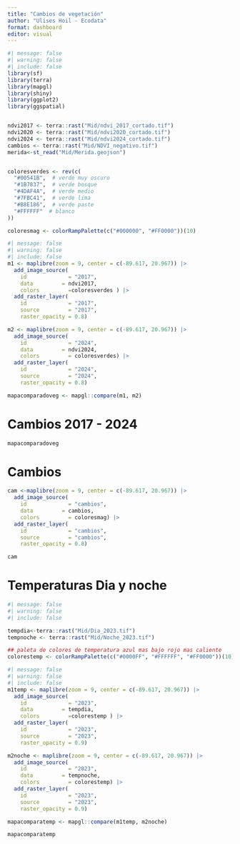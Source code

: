 ```yaml
---
title: "Cambios de vegetación"
author: "Ulises Hoil - Ecodata"
format: dashboard
editor: visual
---
```


```r
#| message: false
#| warning: false
#| include: false
library(sf)
library(terra)
library(mapgl)
library(shiny)
library(ggplot2)
library(ggspatial)


ndvi2017 <- terra::rast("Mid/ndvi_2017_cortado.tif")
ndvi2020 <- terra::rast("Mid/ndvi2020_cortado.tif")
ndvi2024 <- terra::rast("Mid/ndvi2024_cortado.tif")
cambios <- terra::rast("Mid/NDVI_negativo.tif")
merida<-st_read("Mid/Merida.geojson")


coloresverdes <- rev(c(
  "#00541B",  # verde muy oscuro
  "#1B7837",  # verde bosque
  "#4DAF4A",  # verde medio
  "#7FBC41",  # verde lima
  "#B8E186",  # verde paste  
  "#FFFFFF"  # blanco
))

coloresmag <- colorRampPalette(c("#000000", "#FF0000"))(10)


```

```r
#| message: false
#| warning: false
#| include: false
m1 <- maplibre(zoom = 9, center = c(-89.617, 20.967)) |>
  add_image_source(
    id             = "2017",
    data         = ndvi2017,
    colors         =coloresverdes ) |>
  add_raster_layer(
    id             = "2017",
    source         = "2017",
    raster_opacity = 0.8)

m2 <- maplibre(zoom = 9, center = c(-89.617, 20.967)) |>
  add_image_source(
    id             = "2024",
    data         = ndvi2024,
    colors         = coloresverdes) |>
  add_raster_layer(
    id             = "2024",
    source         = "2024",
    raster_opacity = 0.8)

mapacomparadoveg <- mapgl::compare(m1, m2)

```

# Cambios 2017 - 2024

```r
mapacomparadoveg
```

# Cambios

```r
cam <-maplibre(zoom = 9, center = c(-89.617, 20.967)) |>
  add_image_source(
    id             = "cambios",
    data         = cambios,
    colors         = coloresmag) |>
  add_raster_layer(
    id             = "cambios",
    source         = "cambios",
    raster_opacity = 0.8)

cam

```

# Temperaturas Dia y noche

```r
#| message: false
#| warning: false
#| include: false

tempdia<-terra::rast("Mid/Dia_2023.tif")
tempnoche <- terra::rast("Mid/Noche_2023.tif")

## paleta de colores de temperatura azul mas bajo rojo mas caliente
colorestemp <- colorRampPalette(c("#0000FF", "#FFFFFF", "#FF0000"))(10)

```


```r
#| message: false
#| warning: false
#| include: false
m1temp <- maplibre(zoom = 9, center = c(-89.617, 20.967)) |>
  add_image_source(
    id             = "2023",
    data         = tempdia,
    colors         =colorestemp ) |>
  add_raster_layer(
    id             = "2023",
    source         = "2023",
    raster_opacity = 0.9)

m2noche <- maplibre(zoom = 9, center = c(-89.617, 20.967)) |>
  add_image_source(
    id             = "2023",
    data         = tempnoche,
    colors         = colorestemp) |>
  add_raster_layer(
    id             = "2023",
    source         = "2023",
    raster_opacity = 0.9)

mapacomparatemp <- mapgl::compare(m1temp, m2noche)
```


```r
mapacomparatemp
```

